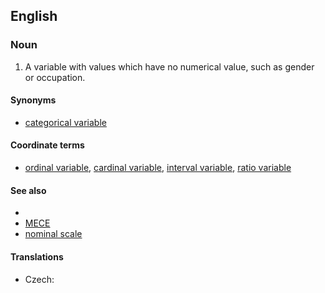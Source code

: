 ==English==

===Noun===
{{en-noun|sg=[[nominal]] [[variable]]}}

# {{statistics|metrics}} A variable with values which have no numerical value, such as gender or occupation.
{{examples-right|examples=<u>Types of leaf arrangement<u><br>opposite, alternate, whorled<br><u>States of matter<u><br>solid, liquid, gas, plasma}}

====Synonyms====
* [[categorical variable]]

====Coordinate terms====
* [[ordinal variable]], [[cardinal variable]], [[interval variable]], [[ratio variable]]

====See also====
*{{pedialite|Levels of measurement}}
*[[MECE]]
*[[nominal scale]]

====Translations====
{{trans-top|nominal variable}}
* Czech: {{t-|cs|nominální proměnná|f}}
{{trans-mid}}
{{trans-bottom}}